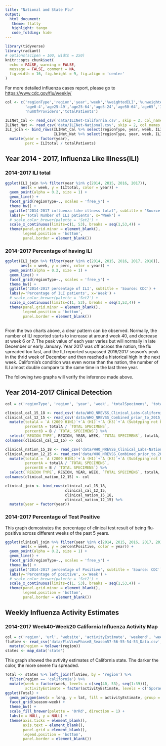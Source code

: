 ```yaml
---
title: "National and State Flu"
output: 
  html_document:
   theme: flatly
   highlight: tango
   code_folding: hide
---
```


<style>
pre {
  width: 560px;
  white-space: pre;
  word-wrap: normal;
  background-color: #ffffff;
}
</style>

```r
library(tidyverse)
library(radiant)
# options(scipen = 100, width = 250)
knitr::opts_chunk$set(
  echo = FALSE, warning = FALSE,
  message = FALSE, comment = NA,
  fig.width = 16, fig.height = 9, fig.align = 'center'
)
```


For more detailed influenza cases report, please go to [https://www.cdc.gov/flu/weekly/](https://www.cdc.gov/flu/weekly/)

```r
col <- c('regionType','region','year','week','%weightedILI','%unweightedILI',
         'age0-4','age25-49','age25-64','age5-24','age50-64','age65','ILItotal',
         'numOfProviders','totalPatients')

ILINet_Cal <- read_csv('data/ILINet-California.csv', skip = 2, col_names = col)
ILINet_Nat <- read_csv('data/ILINet-National.csv', skip = 2, col_names = col)
ILI_join <- bind_rows(ILINet_Cal %>% select(regionType, year, week, ILItotal, totalPatients), 
                      ILINet_Nat %>% select(regionType, year, week, ILItotal, totalPatients)) %>% 
  mutate(year = factor(year),
         perc = ILItotal / totalPatients)
```


## Year 2014 - 2017, Influenza Like Illness(ILI) {.tabset}

### 2014-2017 ILI total

```r
ggplot(ILI_join %>% filter(year %in% c(2014, 2015, 2016, 2017)), 
       aes(x = week, y = ILItotal, color = year)) +
  geom_point(alpha = 0.2, size = 1) +
  geom_line() +
  facet_grid(regionType~., scales = 'free_y') +
  theme_bw() +
  ggtitle("2014-2017 influenza like illness total", subtitle = 'Source: CDC') +
  labs(y='Total Number of ILI patients', x='Week') +
  # scale_color_brewer(palette = 'Set2') +
  scale_x_continuous(limits=c(1, 53), breaks = seq(1,53,4)) +
  theme(panel.grid.minor = element_blank(),
        legend.position = 'bottom',
        panel.border = element_blank())
```

### 2014-2017 Percentage of having ILI

```r
ggplot(ILI_join %>% filter(year %in% c(2014, 2015, 2016, 2017, 2018)), 
       aes(x = week, y = perc, color = year)) +
  geom_point(alpha = 0.2, size = 1) +
  geom_line() +
  facet_grid(regionType~., scales = 'free_y') +
  theme_bw() +
  ggtitle('2014-2017 percentage of ILI', subtitle = 'Source: CDC') +
  labs(y='Percentage of ILI patients', x='Week') +
  # scale_color_brewer(palette = 'Set2') +
  scale_x_continuous(limits=c(1, 53), breaks = seq(1,53,4)) +
  theme(panel.grid.minor = element_blank(),
        legend.position = 'bottom',
        panel.border = element_blank())
```

##

From the two charts above, a clear pattern can be observed. Normally, the number of ILI reported starts to increase at around week 40, and decrease at week 6 or 7. The peak value of each year varies but will normally in late December or early January. Year 2017 was off across the nation, the flu spreaded too fast, and the ILI reported surpassed 2016/2017 season's peak in the thrid week of December and then reached a historical high in the next week. California's condition was even worse than the nation, the number of ILI almost double compare to the same time in the last three year. 

The following two graphs will verify the inference made above.

## Year 2014-2017 Clinical Detection

```r
col = c('regionType', 'region', 'year', 'week', 'totalSpecimens', 'totalA', 'totalB', 'percentPositive', 'percentA', 'percentB')

clinical_cal_15_18 <- read_csv('data/WHO_NREVSS_Clinical_Labs-California.csv', skip = 2, col_names = col)
clinical_cal_12_15 <- read_csv('data/WHO_NREVSS_Combined_prior_to_2015_16-California.csv', skip = 1) %>% 
  mutate(totalA = `A (2009 H1N1)`+`A (H1)`+`A (H3)`+`A (Subtyping not Performed)`+`A (Unable to Subtype)`,
         percentA = totalA / `TOTAL SPECIMENS`,
         percentB = B / `TOTAL SPECIMENS`) %>% 
  select(`REGION TYPE`, REGION, YEAR, WEEK, `TOTAL SPECIMENS`, totalA, B, `PERCENT POSITIVE`, percentA, percentB)
colnames(clinical_cal_12_15) <- col

clinical_nation_15_18 <- read_csv('data/WHO_NREVSS_Clinical_Labs-National.csv', skip = 2, col_names = col)
clinical_nation_12_15 <- read_csv('data/WHO_NREVSS_Combined_prior_to_2015_16-National.csv', skip = 1) %>% 
  mutate(totalA = `A (2009 H1N1)`+`A (H1)`+`A (H3)`+`A (Subtyping not Performed)`+`A (Unable to Subtype)`,
         percentA = totalA / `TOTAL SPECIMENS`,
         percentB = B / `TOTAL SPECIMENS`) %>% 
  select(`REGION TYPE`, REGION, YEAR, WEEK, `TOTAL SPECIMENS`, totalA, B, `PERCENT POSITIVE`, percentA, percentB)
colnames(clinical_nation_12_15) <- col

clinical_join <- bind_rows(clinical_cal_15_18, 
                           clinical_cal_12_15, 
                           clinical_nation_15_18, 
                           clinical_nation_12_15) %>%
  mutate(year = factor(year))
```

### 2014-2017 Percentage of Test Positive

This graph demostrates the percentage of clinical test result of being flu-positive across different weeks of the past 5 years.

```r
ggplot(clinical_join %>% filter(year %in% c(2014, 2015, 2016, 2017, 2018)), 
       aes(x = week, y = percentPositive, color = year)) +
  geom_point(alpha = 0.2, size = 1) +
  geom_line() +
  facet_grid(regionType~., scales = 'free_y') +
  theme_bw() +
  ggtitle('2014-2017 percentage of Positive', subtitle = 'Source: CDC') +
  labs(y='Percentage of positive', x='Week') +
  # scale_color_brewer(palette = 'Set2') +
  scale_x_continuous(limits=c(1, 53), breaks = seq(1,53,4)) +
  theme(panel.grid.minor = element_blank(),
        legend.position = 'bottom',
        panel.border = element_blank())
```

## Weekly Influenza Activity Estimates

### 2014-2017 Week40-Week20 California Influenza Activity Map

```r
col = c('region', 'url', 'website', 'activityEstimate', 'weekend', 'week', 'season')
fluView <- read_csv('data/FluViewPhase8_Season57-56-55-54-53_Data.csv', skip = 1, col_names = col) %>% 
  mutate(region = tolower(region))
states <- map_data('state')
```

This graph showed the avtivity estimates of California state. The darker the color, the more severe flu spreaded.

```r
Total <- states %>% left_join(fluView, by = 'region') %>% 
  filter(region == 'california') %>% 
  mutate(week = factor(week, levels = c(seq(40, 53), seq(1:39))),
         activityEstimate = factor(activityEstimate, levels = c('Sporadic', 'Local Activity', 'Regional', 'Widespread')))
ggplot(Total) +
  geom_polygon(aes(x = long, y = lat, fill = activityEstimate, group = group)) +
  facet_grid(season~week) +
  theme_bw() +
  scale_fill_brewer(palette = 'OrRd', direction = 1) +
  labs(x = NULL, y = NULL) +
  theme(axis.ticks = element_blank(),
        axis.text = element_blank(),
        panel.grid = element_blank(),
        legend.position = 'bottom',
        panel.border = element_blank())
```
